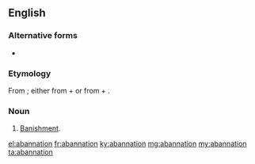 ==English==

===Alternative forms===
* {{l|en|abannition}}

===Etymology===
From {{etyl|LL.|en}} {{m|la|abannātiō||banishment}}; either from {{m|la|ab||from, away}} + {{m|la|annus||year}} or from {{m|la|ad}} + {{m|la|banniō||publish, proclaim}}.

===Noun===
{{en-noun}}

# {{lb|en|obsolete|legal}} [[banishment|Banishment]].

[[el:abannation]]
[[fr:abannation]]
[[ky:abannation]]
[[mg:abannation]]
[[my:abannation]]
[[ta:abannation]]